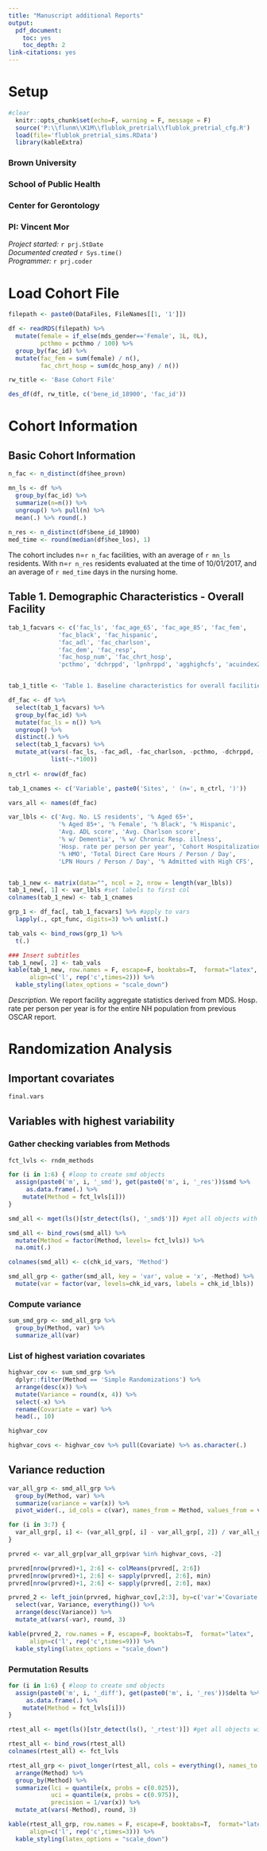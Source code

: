 ```yaml
---
title: "Manuscript additional Reports"
output:
  pdf_document:
    toc: yes
    toc_depth: 2
link-citations: yes
---
```

# Setup
```r
#clear
  knitr::opts_chunk$set(echo=F, warning = F, message = F)
  source('P:\\flunm\\K1M\\flublok_pretrial\\flublok_pretrial_cfg.R')
  load(file='flublok_pretrial_sims.RData')
  library(kableExtra)
```

### Brown University   
### School of Public Health   
### Center for Gerontology  
### PI: Vincent Mor  

*Project started:* `r prj.StDate`  
*Documented created* `r Sys.time()`   
*Programmer:* `r prj.coder`  

# Load Cohort File  

```r
filepath <- paste0(DataFiles, FileNames[[1, '1']])

df <- readRDS(filepath) %>%
  mutate(female = if_else(mds_gender=='Female', 1L, 0L),
         pcthmo = pcthmo / 100) %>%
  group_by(fac_id) %>%
  mutate(fac_fem = sum(female) / n(),
         fac_chrt_hosp = sum(dc_hosp_any) / n())

rw_title <- 'Base Cohort File'

des_df(df, rw_title, c('bene_id_18900', 'fac_id'))
```

# Cohort Information  

## Basic Cohort Information  
```r
n_fac <- n_distinct(df$hee_provn)

mn_ls <- df %>%
  group_by(fac_id) %>%
  summarize(n=n()) %>%
  ungroup() %>% pull(n) %>%
  mean(.) %>% round(.)
  
n_res <- n_distinct(df$bene_id_18900)
med_time <- round(median(df$hee_los), 1)
```

The cohort includes n=`r n_fac` facilities, with an average of `r mn_ls` residents. With n=`r n_res` residents evaluated at the time of 10/01/2017, and an average of `r med_time` days in the nursing home.  

## Table 1. Demographic Characteristics - Overall Facility  
```r
tab_1_facvars <- c('fac_ls', 'fac_age_65', 'fac_age_85', 'fac_fem',
              'fac_black', 'fac_hispanic', 
              'fac_adl', 'fac_charlson', 
              'fac_dem', 'fac_resp',
              'fac_hosp_num', 'fac_chrt_hosp', 
              'pcthmo', 'dchrppd', 'lpnhrppd', 'agghighcfs', 'acuindex2')


tab_1_title <- 'Table 1. Baseline characteristics for overall facilities*'

df_fac <- df %>%
  select(tab_1_facvars) %>%
  group_by(fac_id) %>%
  mutate(fac_ls = n()) %>%
  ungroup() %>%
  distinct(.) %>%
  select(tab_1_facvars) %>%
  mutate_at(vars(-fac_ls, -fac_adl, -fac_charlson, -pcthmo, -dchrppd, -lpnhrppd, -agghighcfs, -acuindex2),
            list(~.*100))
  
n_ctrl <- nrow(df_fac)

tab_1_cnames <- c('Variable', paste0('Sites', ' (n=', n_ctrl, ')'))

vars_all <- names(df_fac)

var_lbls <- c('Avg. No. LS residents', '% Aged 65+', 
              '% Aged 85+', '% Female', '% Black', '% Hispanic',
              'Avg. ADL score', 'Avg. Charlson score',
              '% w/ Dementia', '% w/ Chronic Resp. illness',
              'Hosp. rate per person per year', 'Cohort Hospitalization Rate',
              '% HMO', 'Total Direct Care Hours / Person / Day',
              'LPN Hours / Person / Day', '% Admitted with High CFS', 'Acuity Index')


tab_1_new <- matrix(data="", ncol = 2, nrow = length(var_lbls))
tab_1_new[, 1] <- var_lbls #set labels to first col  
colnames(tab_1_new) <- tab_1_cnames

grp_1 <- df_fac[, tab_1_facvars] %>% #apply to vars  
  lapply(., cpt_func, digits=3) %>% unlist(.)  

tab_vals <- bind_rows(grp_1) %>%
  t(.)

### Insert subtitles
tab_1_new[, 2] <- tab_vals
kable(tab_1_new, row.names = F, escape=F, booktabs=T,  format="latex",
      align=c('l', rep('c',times=2))) %>%
  kable_styling(latex_options = "scale_down")
```

*Description.* We report facility aggregate statistics derived from MDS. Hosp. rate per person per year is for the entire NH population from previous OSCAR report. 

# Randomization Analysis  

## Important covariates  
```r
final.vars
```

## Variables with highest variability  

### Gather checking variables from Methods  
```r
fct_lvls <- rndm_methods

for (i in 1:6) { #loop to create smd objects
  assign(paste0('m', i, '_smd'), get(paste0('m', i, '_res'))$smd %>%
     as.data.frame(.) %>%
    mutate(Method = fct_lvls[i]))
}

smd_all <- mget(ls()[str_detect(ls(), '_smd$')]) #get all objects with '_diff' names

smd_all <- bind_rows(smd_all) %>%
  mutate(Method = factor(Method, levels= fct_lvls)) %>%
  na.omit(.)

colnames(smd_all) <- c(chk_id_vars, 'Method')

smd_all_grp <- gather(smd_all, key = 'var', value = 'x', -Method) %>%
  mutate(var = factor(var, levels=chk_id_vars, labels = chk_id_lbls))
```

### Compute variance  

```r
sum_smd_grp <- smd_all_grp %>%
  group_by(Method, var) %>%
  summarize_all(var) 
```

### List of highest variation covariates  
```r
highvar_cov <- sum_smd_grp %>%
  dplyr::filter(Method == 'Simple Randomizations') %>%
  arrange(desc(x)) %>%
  mutate(Variance = round(x, 4)) %>%
  select(-x) %>%
  rename(Covariate = var) %>%
  head(., 10) 

highvar_cov
```

```r
highvar_covs <- highvar_cov %>% pull(Covariate) %>% as.character(.)
```

## Variance reduction  

```r
var_all_grp <- smd_all_grp %>%
  group_by(Method, var) %>%
  summarize(variance = var(x)) %>%
  pivot_wider(., id_cols = c(var), names_from = Method, values_from = variance)

for (i in 3:7) {
  var_all_grp[, i] <- (var_all_grp[, i] - var_all_grp[, 2]) / var_all_grp[, 2]
}

prvred <- var_all_grp[var_all_grp$var %in% highvar_covs, -2] 

prvred[nrow(prvred)+1, 2:6] <- colMeans(prvred[, 2:6])
prvred[nrow(prvred)+1, 2:6] <- sapply(prvred[, 2:6], min)
prvred[nrow(prvred)+1, 2:6] <- sapply(prvred[, 2:6], max)  

prvred_2 <- left_join(prvred, highvar_cov[,2:3], by=c('var'='Covariate')) %>%
  select(var, Variance, everything()) %>%
  arrange(desc(Variance)) %>%
  mutate_at(vars(-var), round, 3)
```

```r
kable(prvred_2, row.names = F, escape=F, booktabs=T,  format="latex",
      align=c('l', rep('c',times=9))) %>%
  kable_styling(latex_options = "scale_down")
```

### Permutation Results  

```r
for (i in 1:6) { #loop to create smd objects
  assign(paste0('m', i, '_diff'), get(paste0('m', i, '_res'))$delta %>%
     as.data.frame(.) %>%
    mutate(Method = fct_lvls[i]))
}

rtest_all <- mget(ls()[str_detect(ls(), '_rtest')]) #get all objects with '_smd' names

rtest_all <- bind_rows(rtest_all)
colnames(rtest_all) <- fct_lvls 

rtest_all_grp <- pivot_longer(rtest_all, cols = everything(), names_to = 'Method', values_to = 'x') %>%
  arrange(Method) %>%
  group_by(Method) %>%
  summarize(lci = quantile(x, probs = c(0.025)),
            uci = quantile(x, probs = c(0.975)),
            precision = 1/var(x)) %>%
  mutate_at(vars(-Method), round, 3)
```

```r
kable(rtest_all_grp, row.names = F, escape=F, booktabs=T,  format="latex",
      align=c('l', rep('c',times=3))) %>%
  kable_styling(latex_options = "scale_down")
```